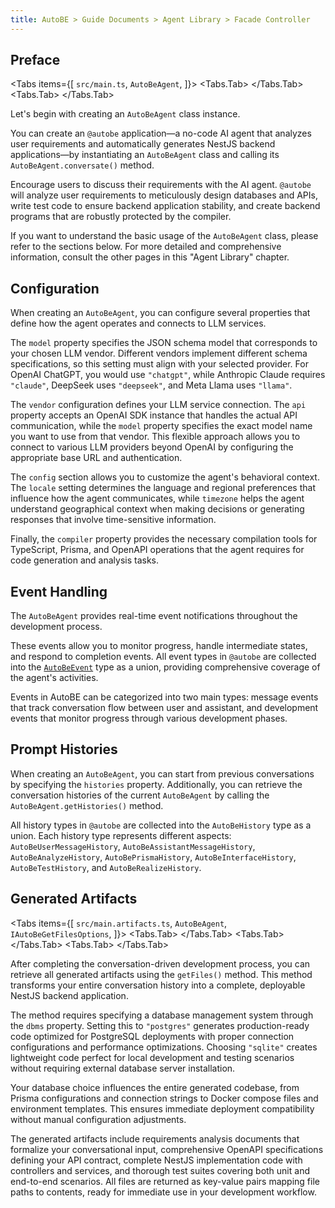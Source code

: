 ```yaml
---
title: AutoBE > Guide Documents > Agent Library > Facade Controller
---
```



## Preface

<Tabs items={[
  <code>src/main.ts</code>,
  <code>AutoBeAgent</code>,
]}>
  <Tabs.Tab>
    <LocalSource
      path="internals/website-examples/src/agent/main.ts"
      filename="main.ts"
      showLineNumbers />
  </Tabs.Tab>
  <Tabs.Tab>
    <LocalSource
      path="packages/agent/lib/AutoBeAgent.d.ts"
      filename="@autobe/agent"
      showLineNumbers />
  </Tabs.Tab>
</Tabs>

Let's begin with creating an `AutoBeAgent` class instance.

You can create an `@autobe` application—a no-code AI agent that analyzes user requirements and automatically generates NestJS backend applications—by instantiating an `AutoBeAgent` class and calling its `AutoBeAgent.conversate()` method.

Encourage users to discuss their requirements with the AI agent. `@autobe` will analyze user requirements to meticulously design databases and APIs, write test code to ensure backend application stability, and create backend programs that are robustly protected by the compiler.

If you want to understand the basic usage of the `AutoBeAgent` class, please refer to the sections below. For more detailed and comprehensive information, consult the other pages in this "Agent Library" chapter.

## Configuration

<LocalSource
  path="internals/website-examples/src/agent/main.config.ts"
  filename="main.config.ts"
  showLineNumbers />

When creating an `AutoBeAgent`, you can configure several properties that define how the agent operates and connects to LLM services.

The `model` property specifies the JSON schema model that corresponds to your chosen LLM vendor. Different vendors implement different schema specifications, so this setting must align with your selected provider. For OpenAI ChatGPT, you would use `"chatgpt"`, while Anthropic Claude requires `"claude"`, DeepSeek uses `"deepseek"`, and Meta Llama uses `"llama"`.

The `vendor` configuration defines your LLM service connection. The `api` property accepts an OpenAI SDK instance that handles the actual API communication, while the `model` property specifies the exact model name you want to use from that vendor. This flexible approach allows you to connect to various LLM providers beyond OpenAI by configuring the appropriate base URL and authentication.

The `config` section allows you to customize the agent's behavioral context. The `locale` setting determines the language and regional preferences that influence how the agent communicates, while `timezone` helps the agent understand geographical context when making decisions or generating responses that involve time-sensitive information.

Finally, the `compiler` property provides the necessary compilation tools for TypeScript, Prisma, and OpenAPI operations that the agent requires for code generation and analysis tasks.

## Event Handling

<LocalSource
  path="internals/website-examples/src/agent/main.event.ts"
  filename="main.event.ts"
  showLineNumbers
  highlight="14-35" />

The `AutoBeAgent` provides real-time event notifications throughout the development process.

These events allow you to monitor progress, handle intermediate states, and respond to completion events. All event types in `@autobe` are collected into the [`AutoBeEvent`](/api/types/_autobe_interface.AutoBeEvent-1.html) type as a union, providing comprehensive coverage of the agent's activities.

Events in AutoBE can be categorized into two main types: message events that track conversation flow between user and assistant, and development events that monitor progress through various development phases.

## Prompt Histories

<LocalSource
  path="internals/website-examples/src/agent/main.history.ts"
  filename="main.history.ts"
  showLineNumbers
  highlight="16, 24" />

When creating an `AutoBeAgent`, you can start from previous conversations by specifying the `histories` property. Additionally, you can retrieve the conversation histories of the current `AutoBeAgent` by calling the `AutoBeAgent.getHistories()` method.

All history types in `@autobe` are collected into the `AutoBeHistory` type as a union. Each history type represents different aspects: `AutoBeUserMessageHistory`, `AutoBeAssistantMessageHistory`, `AutoBeAnalyzeHistory`, `AutoBePrismaHistory`, `AutoBeInterfaceHistory`, `AutoBeTestHistory`, and `AutoBeRealizeHistory`.

## Generated Artifacts

<Tabs items={[
  <code>src/main.artifacts.ts</code>,
  <code>AutoBeAgent</code>,
  <code>IAutoBeGetFilesOptions</code>,
]}>
  <Tabs.Tab>
    <LocalSource
      path="internals/website-examples/src/agent/main.artifacts.ts"
      filename="main.artifacts.ts"
      showLineNumbers
      highlight="26-29" />
  </Tabs.Tab>
  <Tabs.Tab>
    <LocalSource
      path="packages/agent/lib/AutoBeAgent.d.ts"
      filename="@autobe/agent"
      showLineNumbers />
  </Tabs.Tab>
  <Tabs.Tab>
    <LocalSource
      path="packages/interface/src/facade/IAutoBeGetFilesOptions.ts"
      filename="@autobe/interface"
      showLineNumbers />
  </Tabs.Tab>
</Tabs>

After completing the conversation-driven development process, you can retrieve all generated artifacts using the `getFiles()` method. This method transforms your entire conversation history into a complete, deployable NestJS backend application.

The method requires specifying a database management system through the `dbms` property. Setting this to `"postgres"` generates production-ready code optimized for PostgreSQL deployments with proper connection configurations and performance optimizations. Choosing `"sqlite"` creates lightweight code perfect for local development and testing scenarios without requiring external database server installation.

Your database choice influences the entire generated codebase, from Prisma configurations and connection strings to Docker compose files and environment templates. This ensures immediate deployment compatibility without manual configuration adjustments.

The generated artifacts include requirements analysis documents that formalize your conversational input, comprehensive OpenAPI specifications defining your API contract, complete NestJS implementation code with controllers and services, and thorough test suites covering both unit and end-to-end scenarios. All files are returned as key-value pairs mapping file paths to contents, ready for immediate use in your development workflow.
